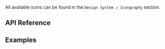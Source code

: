 
<Meta of={IconStories} />

<Title>Icon Component</Title>

All available icons can be found in the `Design System / Icongraphy` section.

## API Reference

<ArgTypes of={IconStories} />

## Examples

<Stories />